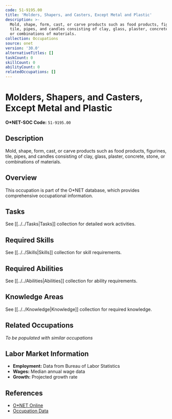```yaml
---
code: 51-9195.00
title: 'Molders, Shapers, and Casters, Except Metal and Plastic'
description: >-
  Mold, shape, form, cast, or carve products such as food products, figurines,
  tile, pipes, and candles consisting of clay, glass, plaster, concrete, stone,
  or combinations of materials.
collection: Occupations
source: onet
version: '30.0'
alternativeTitles: []
taskCount: 0
skillCount: 0
abilityCount: 0
relatedOccupations: []
---
```

# Molders, Shapers, and Casters, Except Metal and Plastic

**O*NET-SOC Code:** `51-9195.00`

## Description

Mold, shape, form, cast, or carve products such as food products, figurines, tile, pipes, and candles consisting of clay, glass, plaster, concrete, stone, or combinations of materials.

## Overview

This occupation is part of the O*NET database, which provides comprehensive occupational information.

## Tasks

See [[../../Tasks|Tasks]] collection for detailed work activities.

## Required Skills

See [[../../Skills|Skills]] collection for skill requirements.

## Required Abilities

See [[../../Abilities|Abilities]] collection for ability requirements.

## Knowledge Areas

See [[../../Knowledge|Knowledge]] collection for required knowledge.

## Related Occupations

*To be populated with similar occupations*

## Labor Market Information

- **Employment:** Data from Bureau of Labor Statistics
- **Wages:** Median annual wage data
- **Growth:** Projected growth rate

## References

- [O*NET Online](https://www.onetonline.org/link/summary/51-9195.00)
- [Occupation Data](https://www.onetcenter.org/)
